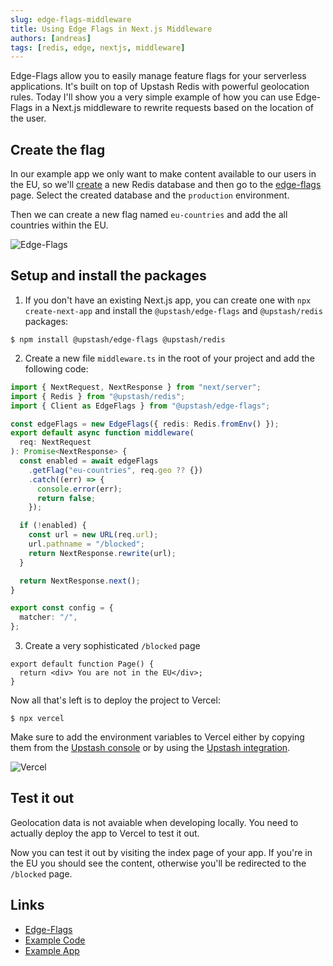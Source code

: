 ```yaml
---
slug: edge-flags-middleware
title: Using Edge Flags in Next.js Middleware
authors: [andreas]
tags: [redis, edge, nextjs, middleware]
---
```


Edge-Flags allow you to easily manage feature flags for your serverless applications. It's built on top of Upstash Redis with powerful geolocation rules.
Today I'll show you a very simple example of how you can use Edge-Flags in a Next.js middleware to rewrite requests based on the location of the user.

## Create the flag

In our example app we only want to make content available to our users in the EU, so we'll [create](https://console.upstash.com/redis?new=true) a new Redis database and then go to the [edge-flags](https://console.upstash.com/edge-flags) page.
Select the created database and the `production` environment.

Then we can create a new flag named `eu-countries` and add the all countries within the EU.

![Edge-Flags](/blog/edge-flags-middleware/flag.png)

## Setup and install the packages

1. If you don't have an existing Next.js app, you can create one with `npx create-next-app` and install the `@upstash/edge-flags` and `@upstash/redis` packages:

```sh-session
$ npm install @upstash/edge-flags @upstash/redis
```

2. Create a new file `middleware.ts` in the root of your project and add the following code:

```ts title="/middleware.ts"
import { NextRequest, NextResponse } from "next/server";
import { Redis } from "@upstash/redis";
import { Client as EdgeFlags } from "@upstash/edge-flags";

const edgeFlags = new EdgeFlags({ redis: Redis.fromEnv() });
export default async function middleware(
  req: NextRequest
): Promise<NextResponse> {
  const enabled = await edgeFlags
    .getFlag("eu-countries", req.geo ?? {})
    .catch((err) => {
      console.error(err);
      return false;
    });

  if (!enabled) {
    const url = new URL(req.url);
    url.pathname = "/blocked";
    return NextResponse.rewrite(url);
  }

  return NextResponse.next();
}

export const config = {
  matcher: "/",
};
```

3. Create a very sophisticated `/blocked` page

```tsx title="app/blocked/page.tsx"
export default function Page() {
  return <div> You are not in the EU</div>;
}
```

Now all that's left is to deploy the project to Vercel:

```sh-session
$ npx vercel
```

Make sure to add the environment variables to Vercel either by copying them from the [Upstash console](https://console.upstash.com/redis) or by using the [Upstash integration](https://vercel.com/integrations/upstash).

![Vercel](/blog/edge-flags-middleware/vercel-env.png)

## Test it out

<Note title="Geolocation in development">
  Geolocation data is not avaiable when developing locally. You need to actually
  deploy the app to Vercel to test it out.
</Note>

Now you can test it out by visiting the index page of your app. If you're in the EU you should see the content, otherwise you'll be redirected to the `/blocked` page.

## Links

- [Edge-Flags](https://upstash.com/blog/edge-flags-beta)
- [Example Code](https://github.com/upstash/edge-flags/tree/main/examples/middleware-rewrites)
- [Example App](https://edge-flags-middleware-rewrites.vercel.app/)
